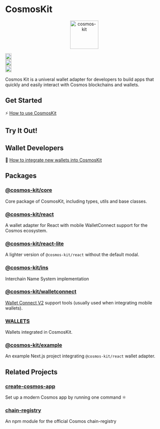 
# CosmosKit

<p align="center" width="100%">
  <img
    src="https://user-images.githubusercontent.com/545047/190171432-5526db8f-9952-45ce-a745-bea4302f912b.svg"
    alt="cosmos-kit"
    width="90px"
    height="90px"
  />
</p>

<div
  width="100%"
  style={{
    display: "flex",
    justifyContent: "center",
    alignItems: "center",
    paddingTop: "12px",
  }}
>
  <div style={{ paddingRight: "4px" }}>
    <a href="https://github.com/hyperweb-io/cosmos-kit/actions/workflows/run-tests.yml">
      <img
        height="20"
        src="https://github.com/hyperweb-io/cosmos-kit/actions/workflows/run-tests.yml/badge.svg"
      />
    </a>
  </div>
  <div style={{ paddingRight: "4px" }}>
    <a href="https://github.com/hyperweb-io/cosmos-kit/blob/main/packages/core/LICENSE">
      <img
        height="20"
        src="https://img.shields.io/badge/license-BSD%203--Clause%20Clear-blue.svg"
      />
    </a>
  </div>

  <div style={{ paddingRight: "4px" }}>
    <a href="https://www.npmjs.com/package/@cosmos-kit/react">
      <img
        height="20"
        src="https://img.shields.io/github/package-json/v/hyperweb-io/cosmos-kit?filename=packages%2Freact%2Fpackage.json"
      />
    </a>
  </div>
</div>

Cosmos Kit is a univeral wallet adapter for developers to build apps that quickly and easily interact with Cosmos blockchains and wallets.

## Get Started

⚡️ [How to use CosmosKit](https://docs.cosmology.zone/cosmos-kit/get-started)

## Try It Out!

<WalletSection />

## Wallet Developers

🔌 [How to integrate new wallets into CosmosKit](https://docs.cosmology.zone/cosmos-kit/integrating-wallets/adding-new-wallets)

## Packages

### [@cosmos-kit/core](https://github.com/hyperweb-io/cosmos-kit/tree/main/packages/core)

Core package of CosmosKit, including types, utils and base classes.

### [@cosmos-kit/react](https://github.com/hyperweb-io/cosmos-kit/tree/main/packages/react)

A wallet adapter for React with mobile WalletConnect support for the Cosmos ecosystem.

### [@cosmos-kit/react-lite](https://github.com/hyperweb-io/cosmos-kit/tree/main/packages/react-lite)

A lighter version of `@cosmos-kit/react` without the default modal.

### [@cosmos-kit/ins](https://github.com/hyperweb-io/cosmos-kit/tree/main/packages/ins)

Interchain Name System implementation

### [@cosmos-kit/walletconnect](https://github.com/hyperweb-io/cosmos-kit/tree/main/packages/walletconnect)

[Wallet Connect V2](https://walletconnect.com/) support tools (usually used when integrating mobile wallets).

### [WALLETS](/integrating-wallets)

Wallets integrated in CosmosKit.

### [@cosmos-kit/example](https://github.com/hyperweb-io/cosmos-kit/tree/main/packages/example)

An example Next.js project integrating `@cosmos-kit/react` wallet adapter.

## Related Projects

### [create-cosmos-app](https://github.com/hyperweb-io/create-cosmos-app)

Set up a modern Cosmos app by running one command ⚛️

### [chain-registry](https://github.com/hyperweb-io/chain-registry)

An npm module for the official Cosmos chain-registry
